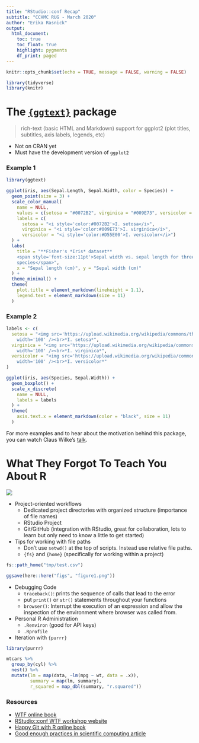 ```yaml
---
title: "RStudio::conf Recap"
subtitle: "CCHMC RUG - March 2020"
author: "Erika Rasnick"
output: 
  html_document:
    toc: true
    toc_float: true
    highlight: pygments
    df_print: paged
---
```


```r
knitr::opts_chunk$set(echo = TRUE, message = FALSE, warning = FALSE)

library(tidyverse)
library(knitr)
```

# The [`{ggtext}`](https://github.com/wilkelab/ggtext) package

> rich-text (basic HTML and Markdown) support for ggplot2 (plot titles, subtitles, axis labels, legends, etc)

* Not on CRAN yet
* Must have the development version of `ggplot2`

### Example 1

```r
library(ggtext)

ggplot(iris, aes(Sepal.Length, Sepal.Width, color = Species)) +
  geom_point(size = 3) +
  scale_color_manual(
    name = NULL,
    values = c(setosa = "#0072B2", virginica = "#009E73", versicolor = "#D55E00"),
    labels = c(
      setosa = "<i style='color:#0072B2'>I. setosa</i>",
      virginica = "<i style='color:#009E73'>I. virginica</i>",
      versicolor = "<i style='color:#D55E00'>I. versicolor</i>")
  ) +
  labs(
    title = "**Fisher's *Iris* dataset**  
    <span style='font-size:11pt'>Sepal width vs. sepal length for three *Iris*
    species</span>",
    x = "Sepal length (cm)", y = "Sepal width (cm)"
  ) +
  theme_minimal() +
  theme(
    plot.title = element_markdown(lineheight = 1.1),
    legend.text = element_markdown(size = 11)
  )
```

### Example 2

```r
labels <- c(
  setosa = "<img src='https://upload.wikimedia.org/wikipedia/commons/thumb/8/86/Iris_setosa.JPG/180px-Iris_setosa.JPG'
    width='100' /><br>*I. setosa*",
  virginica = "<img src='https://upload.wikimedia.org/wikipedia/commons/thumb/3/38/Iris_virginica_-_NRCS.jpg/320px-Iris_virginica_-_NRCS.jpg'
    width='100' /><br>*I. virginica*",
  versicolor = "<img src='https://upload.wikimedia.org/wikipedia/commons/thumb/2/27/20140427Iris_versicolor1.jpg/320px-20140427Iris_versicolor1.jpg'
    width='100' /><br>*I. versicolor*"
)

ggplot(iris, aes(Species, Sepal.Width)) +
  geom_boxplot() +
  scale_x_discrete(
    name = NULL,
    labels = labels
  ) +
  theme(
    axis.text.x = element_markdown(color = "black", size = 11)
  )
```

For more examples and to hear about the motivation behind this package, you can watch Claus Wilke's [talk](https://resources.rstudio.com/rstudio-conf-2020/spruce-up-your-ggplot2-visualizations-with-formatted-text-claus-wilke).

# What They Forgot To Teach You About R

![](/Users/RASV5G/OneDrive - cchmc/RUG/rstudio_conf_recap/what_did_they_forget.png)


* Project-oriented workflows
    + Dedicated project directories with organized structure (importance of file names)
    + RStudio Project
    + Git/GitHub (integration with RStudio, great for collaboration, lots to learn but only need to know a little to get started)

* Tips for working with file paths
    + Don't use `setwd()` at the top of scripts. Instead use relative file paths. 
    + `{fs}` and `{home}` (specifically for working within a project)
    
```r
fs::path_home("tmp/test.csv")
```
   
```r
ggsave(here::here("figs", "figure1.png"))
```

* Debugging Code
    + `traceback()`: prints the sequence of calls that lead to the error
    + put `print()` or `str()` statements throughout your functions
    + `browser()`: Interrupt the execution of an expression and allow the inspection of the environment where browser was called from.

* Personal R Administration
    +  `.Renviron` (good for API keys)
    + `.Rprofile`

* Iteration with `{purrr}`

```r
library(purrr)

mtcars %>%
  group_by(cyl) %>% 
  nest() %>% 
  mutate(lm = map(data, ~lm(mpg ~ wt, data = .x)),
         summary = map(lm, summary), 
         r_squared = map_dbl(summary, "r.squared"))
```


### Resources

* [WTF online book](https://rstats.wtf/)
* [RStudio::conf WTF workshop website](https://rstudio-conf-2020.github.io/what-they-forgot/)
* [Happy Git with R online book](https://happygitwithr.com/)
* [Good enough practices in scientific computing article](https://journals.plos.org/ploscompbiol/article?id=10.1371/journal.pcbi.1005510)



